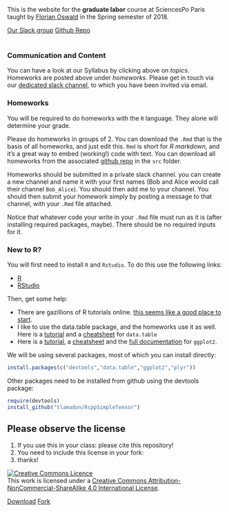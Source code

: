 
<br/><br/>
This is the website for the **graduate labor** course at SciencesPo Paris taught by [Florian Oswald](https://floswald.github.io) in the Spring semester of 2018.

<a class="btn btn-success" href="https://scpo-gradlabor2018.slack.com/signup" role="button">Our Slack group</a>  <a class="btn btn-info" href="https://github.com/floswald/ScPo-Labor/" role="button">Github Repo</a>  
<br/>


### Communication and Content

You can have a look at our Syllabus by clicking above on *topics*. Homeworks are posted above under *homeworks*. Please get in touch via our [dedicated slack channel](https://scpo-gradlabor2018.slack.com/signup), to which you have been invited via email.



### Homeworks

You will be required to do homeworks with the `R` language. They alone will determine your grade.

Please do homeworks in groups of 2. You can download the `.Rmd` that is the basis of all homeworks, and just edit this. `Rmd` is short for *R markdown*, and it's a great way to embed (working!) code with text. You can download all homeworks from the associated [github repo](https://github.com/floswald/ScPo-Labor) in the `src` folder. 

Homeworks should be submitted in a private slack channel. you can create a new channel and name it with your first names (Bob and Alice would call their channel `Bob_Alice`). You should then add me to your channel. You should then submit your homework simply by posting a message to that channel, with your `.Rmd` file attached.

Notice that whatever code your write in your `.Rmd` file must run as it is (after installing required packages, maybe). There should be no required inputs for it.

### New to R?

You will first need to install `R` and `Rstudio`. To do this use the following links:

 - [R](https://cran.rstudio.com/)
 - [RStudio](https://www.rstudio.com/products/rstudio/download/)
 
Then, get some help:

* There are gazillions of R tutorials online. [this seems like a good place to start](http://scs.math.yorku.ca/index.php/R:_Getting_started_with_R#Starting_to_learn_R:_Tutorials_on_the_Web).
* I like to use the data.table package, and the homeworks use it as well. Here is a [tutorial](https://cran.r-project.org/web/packages/data.table/vignettes/datatable-intro.pdf) and a [cheatsheet](https://s3.amazonaws.com/assets.datacamp.com/img/blog/data+table+cheat+sheet.pdf) for `data.table`
* Here is a [tutorial](http://www.ceb-institute.org/bbs/wp-content/uploads/2011/09/handout_ggplot2.pdf), a [cheatsheet](http://www.rstudio.com/wp-content/uploads/2015/12/ggplot2-cheatsheet-2.0.pdf) and the [full documentation](http://docs.ggplot2.org/current/) for `ggplot2`.

We will be using several packages, most of which you can install directly:

```r
install.packages(c("devtools","data.table","ggplot2","plyr"))
```

Other packages need to be installed from github using the devtools package:

```r
require(devtools)
install_github("tlamadon/RcppSimpleTensor")
```

## Please observe the license

1. If you use this in your class: please cite this repository!
2. You need to include this license in your fork:
3. thanks!

<a rel="license" href="http://creativecommons.org/licenses/by-nc-sa/4.0/"><img alt="Creative Commons Licence" style="border-width:0" src="https://i.creativecommons.org/l/by-nc-sa/4.0/88x31.png" /></a><br />This work is licensed under a <a rel="license" href="http://creativecommons.org/licenses/by-nc-sa/4.0/">Creative Commons Attribution-NonCommercial-ShareAlike 4.0 International License</a>.

  
<!-- Place this tag where you want the button to render. -->
<a class="github-button" href="https://github.com/floswald/ScPo-Labor/archive/master.zip" data-icon="octicon-cloud-download" data-style="mega" aria-label="Download floswald/ScPo-Labor on GitHub">Download</a>  <a class="github-button" href="https://github.com/floswald/ScPo-Labor/fork" data-icon="octicon-repo-forked" data-style="mega" data-count-href="/floswald/ScPo-Labor/network" data-count-api="/repos/floswald/ScPo-Labor#forks_count" data-count-aria-label="# forks on GitHub" aria-label="Fork floswald/ScPo-Labor on GitHub">Fork</a>

<!-- Place this tag in your head or just before your close body tag. -->
<script async defer src="https://buttons.github.io/buttons.js"></script>  
